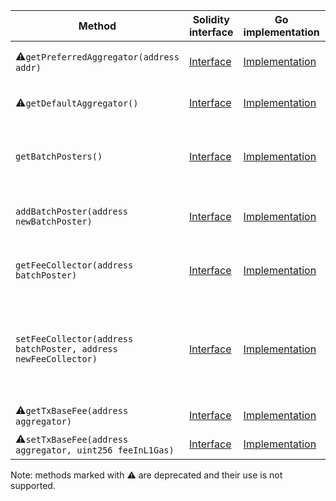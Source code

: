 <table>
  <thead>
    <tr>
      <th>Method</th>
      <th>Solidity interface</th>
      <th>Go implementation</th>
      <th>Description</th>
    </tr>
  </thead>
  <tbody>
    <tr>
      <td>
        ⚠️<code>getPreferredAggregator(address addr)</code>
      </td>
      <td>
        <a
          href="https://github.com/OffchainLabs/nitro-contracts/blob/b140ed63acdb53cb906ffd1fa3c36fdbd474364e/src/precompiles/ArbAggregator.sol#L14"
          target="_blank"
        >
          Interface
        </a>
      </td>
      <td>
        <a
          href="https://github.com/OffchainLabs/nitro/blob/v3.3.2/precompiles/ArbAggregator.go#L24"
          target="_blank"
        >
          Implementation
        </a>
      </td>
      <td>Deprecated: Do not use this method.</td>
    </tr>
    <tr>
      <td>
        ⚠️<code>getDefaultAggregator()</code>
      </td>
      <td>
        <a
          href="https://github.com/OffchainLabs/nitro-contracts/blob/b140ed63acdb53cb906ffd1fa3c36fdbd474364e/src/precompiles/ArbAggregator.sol#L18"
          target="_blank"
        >
          Interface
        </a>
      </td>
      <td>
        <a
          href="https://github.com/OffchainLabs/nitro/blob/v3.3.2/precompiles/ArbAggregator.go#L30"
          target="_blank"
        >
          Implementation
        </a>
      </td>
      <td>Deprecated: Do not use this method.</td>
    </tr>
    <tr>
      <td>
        <code>getBatchPosters()</code>
      </td>
      <td>
        <a
          href="https://github.com/OffchainLabs/nitro-contracts/blob/b140ed63acdb53cb906ffd1fa3c36fdbd474364e/src/precompiles/ArbAggregator.sol#L22"
          target="_blank"
        >
          Interface
        </a>
      </td>
      <td>
        <a
          href="https://github.com/OffchainLabs/nitro/blob/v3.3.2/precompiles/ArbAggregator.go#L35"
          target="_blank"
        >
          Implementation
        </a>
      </td>
      <td>GetBatchPosters gets the addresses of all current batch posters</td>
    </tr>
    <tr>
      <td>
        <code>addBatchPoster(address newBatchPoster)</code>
      </td>
      <td>
        <a
          href="https://github.com/OffchainLabs/nitro-contracts/blob/b140ed63acdb53cb906ffd1fa3c36fdbd474364e/src/precompiles/ArbAggregator.sol#L27"
          target="_blank"
        >
          Interface
        </a>
      </td>
      <td>
        <a
          href="https://github.com/OffchainLabs/nitro/blob/v3.3.2/precompiles/ArbAggregator.go#L39"
          target="_blank"
        >
          Implementation
        </a>
      </td>
      <td>Adds newBatchPoster as a batch poster</td>
    </tr>
    <tr>
      <td>
        <code>getFeeCollector(address batchPoster)</code>
      </td>
      <td>
        <a
          href="https://github.com/OffchainLabs/nitro-contracts/blob/b140ed63acdb53cb906ffd1fa3c36fdbd474364e/src/precompiles/ArbAggregator.sol#L32"
          target="_blank"
        >
          Interface
        </a>
      </td>
      <td>
        <a
          href="https://github.com/OffchainLabs/nitro/blob/v3.3.2/precompiles/ArbAggregator.go#L62"
          target="_blank"
        >
          Implementation
        </a>
      </td>
      <td>GetFeeCollector gets a batch poster's fee collector</td>
    </tr>
    <tr>
      <td>
        <code>setFeeCollector(address batchPoster, address newFeeCollector)</code>
      </td>
      <td>
        <a
          href="https://github.com/OffchainLabs/nitro-contracts/blob/b140ed63acdb53cb906ffd1fa3c36fdbd474364e/src/precompiles/ArbAggregator.sol#L38"
          target="_blank"
        >
          Interface
        </a>
      </td>
      <td>
        <a
          href="https://github.com/OffchainLabs/nitro/blob/v3.3.2/precompiles/ArbAggregator.go#L71"
          target="_blank"
        >
          Implementation
        </a>
      </td>
      <td>
        SetFeeCollector sets a batch poster's fee collector (caller must be the batch poster, its
        fee collector, or an owner)
      </td>
    </tr>
    <tr>
      <td>
        ⚠️<code>getTxBaseFee(address aggregator)</code>
      </td>
      <td>
        <a
          href="https://github.com/OffchainLabs/nitro-contracts/blob/b140ed63acdb53cb906ffd1fa3c36fdbd474364e/src/precompiles/ArbAggregator.sol#L43"
          target="_blank"
        >
          Interface
        </a>
      </td>
      <td>
        <a
          href="https://github.com/OffchainLabs/nitro/blob/v3.3.2/precompiles/ArbAggregator.go#L93"
          target="_blank"
        >
          Implementation
        </a>
      </td>
      <td>Deprecated: returns 0</td>
    </tr>
    <tr>
      <td>
        ⚠️<code>setTxBaseFee(address aggregator, uint256 feeInL1Gas)</code>
      </td>
      <td>
        <a
          href="https://github.com/OffchainLabs/nitro-contracts/blob/b140ed63acdb53cb906ffd1fa3c36fdbd474364e/src/precompiles/ArbAggregator.sol#L51"
          target="_blank"
        >
          Interface
        </a>
      </td>
      <td>
        <a
          href="https://github.com/OffchainLabs/nitro/blob/v3.3.2/precompiles/ArbAggregator.go#L99"
          target="_blank"
        >
          Implementation
        </a>
      </td>
      <td>Deprecated: does nothing</td>
    </tr>
  </tbody>
</table>
<p>Note: methods marked with ⚠️ are deprecated and their use is not supported.</p>
